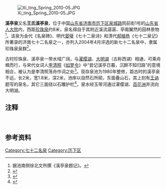 [[File:Xi_ting_Spring_2010-05.JPG|thumb]]

'''溪亭泉'''又名'''王氏溪亭泉'''，位于中国[[山东省|山东省]][[济南市|济南市]][[历下区|历下区]][[泉城路|泉城路]]院前街1号的[[清山东巡抚大院旧址|山东省人大院]]内，西距[[珍珠泉_(济南)|珍珠泉]]约8米，泉名得自于其附近溪流潺潺、亭阁翼然的园林景物<ref group="注">据池南侧徐北文所撰《溪亭泉题记》。</ref>。该泉为金代《名泉碑》、明代[[晏璧|晏璧]]《七十二泉诗》和清代[[郝植恭|郝植恭]]《七十二泉记》所著录的济南七十二名泉之一，亦列入2004年4月评选的新七十二名泉中，隶属珍珠泉泉群<ref>{{cite web|url=http://www.jinan.gov.cn/art/2005/10/26/art_33_86017.html|title=《溪亭泉》|accessdate=2011-09-01|work=|publisher=济南政府网|archive-date=2011-12-17|archive-url=https://web.archive.org/web/20111217234029/http://www.jinan.gov.cn/art/2005/10/26/art_33_86017.html|dead-url=yes}}</ref>。

古时珍珠泉、溪亭泉一带水域广阔，与[[濯缨湖|濯缨湖]]、[[大明湖|大明湖]]（古称西湖）相通，可乘舟楫而行，与宋代女词人[[李清照|李清照]]《[[如梦令|如梦令]]》中“尝记溪亭日暮，沉醉不知归路”的意境相合，被认为是李清照荡舟作词之处<ref>{{cite web|url=http://www.dzwww.com/xinwen/xinwenzhuanti/jnby/zxbd/200703/t20070311_2043990.htm|title=《重游李清照荡舟旧景》|accessdate=2011-09-01|work=|publisher=大众网|archive-date=2019-10-02|archive-url=https://web.archive.org/web/20191002194426/http://www.dzwww.com/xinwen/xinwenzhuanti/jnby/zxbd/200703/t20070311_2043990.htm|dead-url=no}}</ref>。现存泉池为1980年整修，距古时的溪亭泉不远，长2米，宽1.8米，深2米，池岸以自然石所砌，东面叠山石，其上刻有[[王讷|王讷]]题写的泉名，其它三面绕以石雕护栏<ref>{{cite web|url=http://www.dzwww.com/2010/cymq2010/fbt/201010/t20101028_5928349.htm|title=《溪亭泉》|accessdate=2011-09-01|work=|publisher=大众网|archive-date=2012-06-17|archive-url=https://web.archive.org/web/20120617174639/http://www.dzwww.com/2010/cymq2010/fbt/201010/t20101028_5928349.htm|dead-url=no}}</ref>，泉水经玉带河通过濯缨湖、[[百花洲_(济南)|百花洲]]并流向大明湖。

{{Quote box|width=30%|align=right|quote=鱼池西北水涓涓，王氏溪亭尚翼然；<br/>溪上槐阴清昼永，凭栏徙倚听鸣蝉。|source=晏璧《七十二泉诗之王氏溪亭泉》}}
== 注释 ==
{{reflist|group="注"|2}}　

==参考资料==
{{reflist|2}}
{{七十二名泉}}

[[Category:七十二名泉|Category:七十二名泉]]
[[Category:历下区|Category:历下区]]